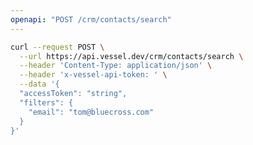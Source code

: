 ```yaml
---
openapi: "POST /crm/contacts/search"
---
```


<RequestExample>

```bash Request
curl --request POST \
  --url https://api.vessel.dev/crm/contacts/search \
  --header 'Content-Type: application/json' \
  --header 'x-vessel-api-token: ' \
  --data '{
  "accessToken": "string",
  "filters": {
    "email": "tom@bluecross.com"
  }
}'
```

</RequestExample>
